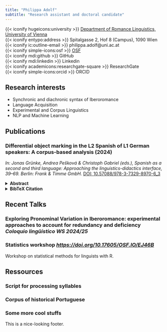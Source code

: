 ```yaml
---
title: "Philippa Adolf"
subtitle: "Research assistant and doctoral candidate"
---
```


::: contact-info
{{< iconify hugeicons:university >}} [Department of Romance Linguistics,
University of Vienna](https://ucrisportal.univie.ac.at/de/persons/philippa-adolf) <br> {{< iconify entypo:address >}} Spitalgasse 2,
Hof 8 (Campus), 1090 Wien <br> {{< iconify ic:outline-email >}}
philippa.adolf\@uni.ac.at <br> {{< iconify simple-icons:osf >}}
[OSF](https://osf.io/wrq2a/) <br> {{< iconify mdi:github >}} GitHub <br>
{{< iconify mdi:linkedin >}} Linkedin <br>
{{< iconify academicons:researchgate-square >}} ResearchGate <br>
{{< iconify simple-icons:orcid >}} ORCID
:::

## Research interests {#research-interests .section-title}

-   Synchronic and diachronic syntax of Iberoromance
-   Language Acquisition
-   Experimental and Corpus Linguistics
-   NLP and Machine Learning

## Publications {#publications .section-title}
::: content-container

::: publication-item
### Differential object marking in the L2 Spanish of L1 German speakers: A corpus-based analysis (2024)  
*In: Jonas Grünke, Andrea Pešková & Christoph Gabriel (eds.), Spanish as a second and third language: Approaching the linguistics-didactics interface, 39–69. Berlin: Frank & Timme GmbH.* [DOI: 10.57088/978-3-7329-8970-6_3](https://doi.org/10.57088/978-3-7329-8970-6_3)

::: {.abstract}
<details>
  <summary><strong>Abstract</strong></summary>
  <blockquote>
    El presente estudio contribuye a la investigación de la adquisición  
    del marcado diferencial de objeto (ingl. differential object marking,  
    DOM) del español como segunda lengua (L2), evaluando cuantitativamente  
    el uso escrito del DOM por hablantes nativos de español europeo y por  
    parte de hablantes de alemán como lengua primera (L1). Mediante un  
    enfoque basado en corpus, se analizan más de 100 textos escritos en  
    términos de la alternancia a/∅ con objetos directos nominales,  
    evaluando un conjunto de predictores semánticos y de estructura de la  
    información utilizando un análisis multifactorial basado en  
    clasificaciones de bosques aleatorios. Con este enfoque se investiga  
    hasta qué punto y en función de qué factores el grupo de hablantes L2  
    difiere del grupo nativo en su uso del DOM.
  </blockquote>
</details>

<details>
  <summary><strong>BibTeX Citation</strong></summary>

```bibtex
@incollection{adolfDifferentialObjectMarking2024,
    location = {Berlin},
    title = {Differential object marking in the L2 Spanish of L1 German speakers: A corpus-based analysis},
    isbn = {978-3-7329-8970-6},
    url = {https://doi.org/10.57088/978-3-7329-8970-6_3},
    pages = {39--69},
    booktitle = {Spanish as a second and third language: Approaching the linguistics-didactics interface},
    publisher = {Frank \& Timme {GmbH}},
    author = {Adolf, Philippa},
    editor = {Grünke, Jonas and Pešková, Andrea and Gabriel, Christoph},
    date = {2024},
    doi = {10.57088/978-3-7329-8970-6_3},
}
```
</details> 
:::

:::

:::
## Recent Talks {#talks .section-title}

::: content-container

::: talk-item
### Exploring Pronominal Variation in Iberoromance: experimental approaches to account for redundancy and deficiency *Coloquio lingüístico WS 2024/25*

:::

::: talk-item
### Statistics workshop *[https://doi.org/10.17605/OSF.IO/EJ46B](https://doi.org/10.17605/OSF.IO/EJ46B)*

Workshop on statistical methods for linguists with R.
:::

:::

## Ressources
::: content-container

::: publication-item
### Script for processing syllables
:::

::: publication-item
### Corpus of historical Portuguese
:::

::: publication-item
### Some more cool stuffs
:::

:::

::: footer-content
This is a nice-looking footer.
:::
